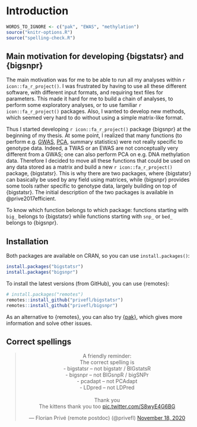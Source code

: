 # Introduction

```r
WORDS_TO_IGNORE <- c("pak", "EWAS", "methylation")
source("knitr-options.R")
source("spelling-check.R")
```

## Main motivation for developing {bigstatsr} and {bigsnpr}

The main motivation was for me to be able to run all my analyses within `r icon::fa_r_project()`.
I was frustrated by having to use all these different software, with different input formats, and requiring text files for parameters.
This made it hard for me to build a chain of analyses, to perform some exploratory analyses, or to use familiar  `r icon::fa_r_project()` packages.
Also, I wanted to develop new methods, which seemed very hard to do without using a simple matrix-like format.

Thus I started developing  `r icon::fa_r_project()` package {bigsnpr} at the beginning of my thesis.
At some point, I realized that many functions (to perform e.g. [GWAS](https://en.wikipedia.org/wiki/Genome-wide_association_study), [PCA](https://en.wikipedia.org/wiki/Principal_component_analysis), summary statistics) were not really specific to genotype data.
Indeed, a TWAS or an EWAS are not conceptually very different from a GWAS; one can also perform PCA on e.g. DNA methylation data.
Therefore I decided to move all these functions that could be used on any data stored as a matrix and build a new `r icon::fa_r_project()` package, {bigstatsr}.
This is why there are two packages, where {bigstatsr} can basically be used by any field using matrices, while {bigsnpr} provides some tools rather specific to genotype data, largely building on top of {bigstatsr}. The initial description of the two packages is available in @prive2017efficient.

:::: {.infobox .info}

To know which function belongs to which package: functions starting with `big_` belongs to {bigstatsr} while functions starting with `snp_` or `bed_` belongs to {bigsnpr}.

::::


## Installation

Both packages are available on CRAN, so you can use `install.packages()`:

```r
install.packages("bigstatsr")
install.packages("bigsnpr")
```

To install the latest versions (from GitHub), you can use {remotes}:

```r
# install.packages("remotes")
remotes::install_github("privefl/bigstatsr")
remotes::install_github("privefl/bigsnpr")
```

As an alternative to {remotes}, you can also try [{pak}](https://github.com/r-lib/pak), which gives more information and solve other issues.


## Correct spellings

<blockquote class="twitter-tweet" data-lang="en" align="center" width="50%"><p lang="en" dir="ltr">A friendly reminder:<br>The correct spelling is<br> - bigstatsr -- not bigstatr / BIGstatsR<br> - bigsnpr -- not BIGsnpR / bigSNPr<br> - pcadapt -- not PCAdapt<br> - LDpred -- not LDPred<br><br>Thank you<br>The kittens thank you too <a href="https://t.co/S8wyE4G6BG">pic.twitter.com/S8wyE4G6BG</a></p>&mdash; Florian Privé (remote postdoc) (@privefl) <a href="https://twitter.com/privefl/status/1329109034218237953?ref_src=twsrc%5Etfw">November 18, 2020</a></blockquote> <script async src="https://platform.twitter.com/widgets.js" charset="utf-8"></script> 
